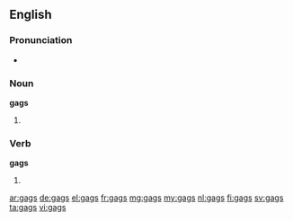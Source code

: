 ==English==

===Pronunciation===
* {{rhymes|æɡz}}

===Noun===
'''gags'''

# {{plural of|gag}}

===Verb===
'''gags'''

# {{third-person singular of|gag}}

[[ar:gags]]
[[de:gags]]
[[el:gags]]
[[fr:gags]]
[[mg:gags]]
[[my:gags]]
[[nl:gags]]
[[fi:gags]]
[[sv:gags]]
[[ta:gags]]
[[vi:gags]]